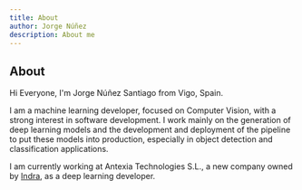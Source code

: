```yaml
---
title: About
author: Jorge Núñez
description: About me
---
```


## About

Hi Everyone, I'm <span class="important-text">Jorge Núñez Santiago</span> from Vigo, Spain.

I am a <span class="important-text">machine learning developer</span>, focused on Computer Vision, with a strong interest in software development. I work mainly on the generation of deep learning models and the development and deployment of the pipeline to put these models into production, especially in object detection and classification applications.

I am currently working at Antexia Technologies S.L., a new company owned by <a href="https://www.indracompany.com/" target="_blank">Indra</a>, as a deep learning developer.